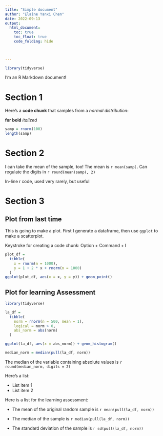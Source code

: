 ```yaml
---
title: "Simple document"
author: "Elaine Yanxi Chen"
date: 2022-09-13
output: 
  html_document:
    toc: true
    toc_float: true
    code_folding: hide
    

    
---
```


```r
library(tidyverse)
```

I'm an R Markdown document! 

# Section 1

Here's a **code chunk** that samples from 
a _normal distribution_:

**for bold**
_italized_

```r
samp = rnorm(100)
length(samp)
```

# Section 2

I can take the mean of the sample, too!
The mean is `r mean(samp)`.
Can regulate the digits in `r round(mean(samp), 2)`

In-line r code, used very rarely, but useful

# Section 3

## Plot from last time 

This is going to make a plot. First I generate a dataframe, then use `ggplot` to
make a scatterplot.

Keystroke for creating a code chunk: Option + Command + I 



```r
plot_df = 
  tibble(
    x = rnorm(n = 1000),
    y = 1 + 2 * x + rnorm(n = 1000)
  )
ggplot(plot_df, aes(x = x, y = y)) + geom_point()
```

## Plot for learning Assessment

```r
library(tidyverse)

la_df =
  tibble(
    norm = rnorm(n = 500, mean = 1),
    logical = norm > 0,
    abs_norm = abs(norm)
  )

ggplot(la_df, aes(x = abs_norm)) + geom_histogram()

median_norm = median(pull(la_df, norm))
```

The median of the variable containing absolute values is `r round(median_norm, digits = 2)`

Here's a list:

* List item 1
* List item 2

Here is a list for the learning assessment:

* The mean of the original random sample is `r mean(pull(la_df, norm))`

* The median of the sample is `r median(pull(la_df, norm))`

* The standard deviation of the sample is `r sd(pull(la_df, norm))`